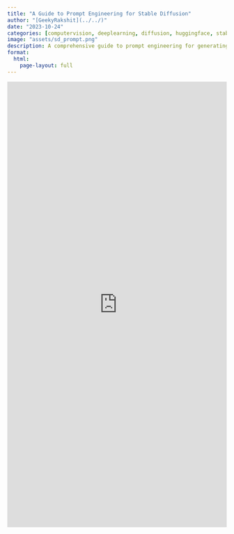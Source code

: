 ```yaml
---
title: "A Guide to Prompt Engineering for Stable Diffusion"
author: "[GeekyRakshit](../../)"
date: "2023-10-24"
categories: [computervision, deeplearning, diffusion, huggingface, stable-diffusion, prompt]
image: "assets/sd_prompt.png"
description: A comprehensive guide to prompt engineering for generating images using Stable Diffusion, HuggingFace Diffusers and Weights & Biases.
format: 
  html:
    page-layout: full
---
```


<iframe src="https://wandb.ai/geekyrakshit/diffusers-prompt-engineering/reports/A-Guide-to-Prompt-Engineering-for-Stable-Diffusion--Vmlldzo1NzY4NzQ3" style="border:none;height:1024px;width:100%"></iframe>